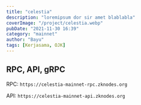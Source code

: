 ```yaml
---
title: "celestia"
description: "loremipsum dor sir amet blablabla"
coverImage: "/project/celestia.webp"
pubDate: "2021-11-30 16:39"
category: "mainnet"
author: "Bayu"
tags: [Kerjasama, OJK]
---
```


## RPC, API, gRPC

RPC: ``https://celestia-mainnet-rpc.zknodes.org``

API: ``https://celestia-mainnet-api.zknodes.org``

